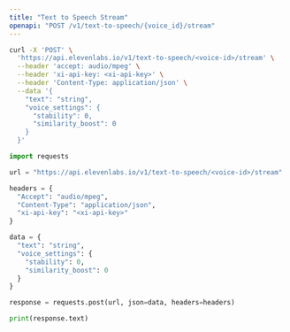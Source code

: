 ```yaml
---
title: "Text to Speech Stream"
openapi: "POST /v1/text-to-speech/{voice_id}/stream"
---
```


<RequestExample>

```Bash Curl
curl -X 'POST' \
  'https://api.elevenlabs.io/v1/text-to-speech/<voice-id>/stream' \
  --header 'accept: audio/mpeg' \
  --header 'xi-api-key: <xi-api-key>' \
  --header 'Content-Type: application/json' \
  --data '{
    "text": "string",
    "voice_settings": {
      "stability": 0,
      "similarity_boost": 0
    }
  }'
```

```Python Python
import requests

url = "https://api.elevenlabs.io/v1/text-to-speech/<voice-id>/stream"

headers = {
  "Accept": "audio/mpeg",
  "Content-Type": "application/json",
  "xi-api-key": "<xi-api-key>"
}

data = {
  "text": "string",
  "voice_settings": {
    "stability": 0,
    "similarity_boost": 0
  }
}

response = requests.post(url, json=data, headers=headers)

print(response.text)
```

</RequestExample>